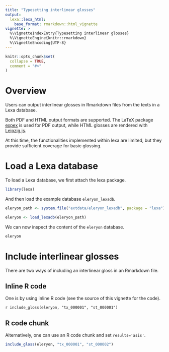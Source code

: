 ```yaml
---
title: "Typesetting interlinear glosses"
output:
  lexa::lexa_html:
    base_format: rmarkdown::html_vignette
vignette: >
  %\VignetteIndexEntry{Typesetting interlinear glosses}
  %\VignetteEngine{knitr::rmarkdown}
  %\VignetteEncoding{UTF-8}
---
```


```r
knitr::opts_chunk$set(
  collapse = TRUE,
  comment = "#>"
)
```

# Overview

Users can output interlinear glosses in Rmarkdown files from the texts in a Lexa database.

Both PDF and HTML output formats are supported.
The LaTeX package [expex](https://ctan.org/pkg/expex) is used for PDF output, while HTML glosses are rendered with [Leipzig.js](https://bdchauvette.net/leipzig.js/).

At this time, the functionalities implemented within lexa are limited, but they provide sufficient coverage for basic glossing.

# Load a Lexa database

To load a Lexa database, we first attach the lexa package.

```r
library(lexa)
```

And then load the example database `eleryon_lexadb`.

```r
eleryon_path <- system.file("extdata/eleryon_lexadb", package = "lexa")

eleryon <- load_lexadb(eleryon_path)
```

We can now inspect the content of the `eleryon` database.

```r
eleryon
```

# Include interlinear glosses

There are two ways of including an interlinear gloss in an Rmarkdown file.

## Inline R code

One is by using inline R code (see the source of this vignette for the code).

`r include_gloss(eleryon, "tx_000001", "st_000001")`

## R code chunk

Alternatively, one can use an R code chunk and set `results='asis'`.

```r
include_gloss(eleryon, "tx_000001", "st_000002")
```


